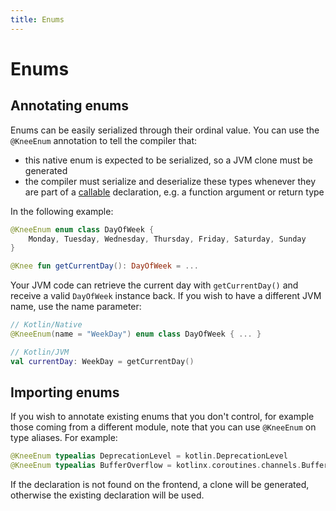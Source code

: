 ```yaml
---
title: Enums
---
```


# Enums

## Annotating enums

Enums can be easily serialized through their ordinal value. You can use the `@KneeEnum` annotation to tell the
compiler that:

- this native enum is expected to be serialized, so a JVM clone must be generated
- the compiler must serialize and deserialize these types whenever they are part of a [callable](callables) declaration, e.g. a function argument or return type

In the following example:

```kotlin
@KneeEnum enum class DayOfWeek {
    Monday, Tuesday, Wednesday, Thursday, Friday, Saturday, Sunday
}

@Knee fun getCurrentDay(): DayOfWeek = ...
```

Your JVM code can retrieve the current day with `getCurrentDay()` and receive a valid `DayOfWeek` instance back.
If you wish to have a different JVM name, use the name parameter:

```kotlin
// Kotlin/Native
@KneeEnum(name = "WeekDay") enum class DayOfWeek { ... }

// Kotlin/JVM
val currentDay: WeekDay = getCurrentDay()
```

## Importing enums

If you wish to annotate existing enums that you don't control, for example those coming from a different module,
note that you can use `@KneeEnum` on type aliases. For example:

```kotlin
@KneeEnum typealias DeprecationLevel = kotlin.DeprecationLevel
@KneeEnum typealias BufferOverflow = kotlinx.coroutines.channels.BufferOverflow
```

If the declaration is not found on the frontend, a clone will be generated, otherwise the existing declaration will be used.